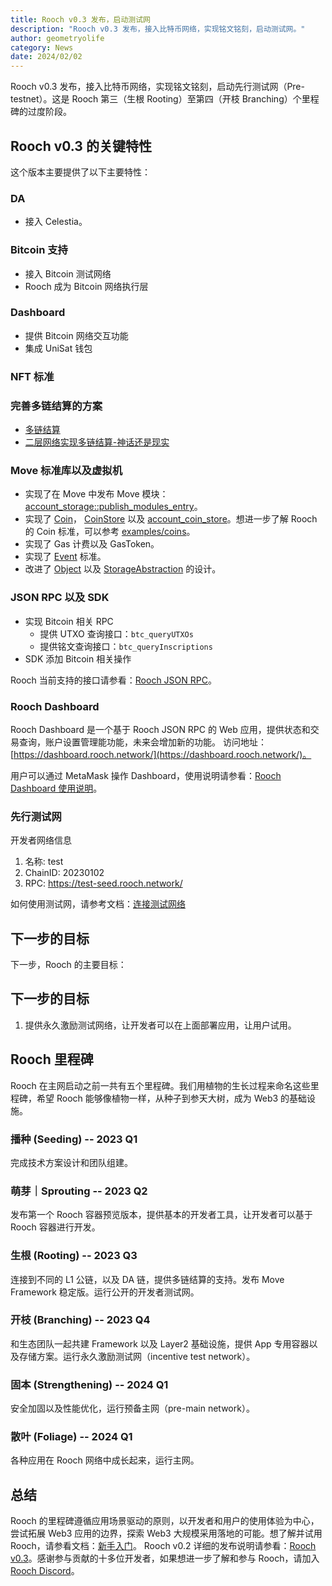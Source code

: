```yaml
---
title: Rooch v0.3 发布，启动测试网
description: "Rooch v0.3 发布，接入比特币网络，实现铭文铭刻，启动测试网。"
author: geometryolife
category: News
date: 2024/02/02
---
```



<PostHeader />

Rooch v0.3 发布，接入比特币网络，实现铭文铭刻，启动先行测试网（Pre-testnet）。这是 Rooch 第三（生根 Rooting）至第四（开枝 Branching）个里程碑的过度阶段。

## Rooch v0.3 的关键特性

这个版本主要提供了以下主要特性：

### DA

* 接入 Celestia。

### Bitcoin 支持

* 接入 Bitcoin 测试网络
* Rooch 成为 Bitcoin 网络执行层

### Dashboard

* 提供 Bitcoin 网络交互功能
* 集成 UniSat 钱包

### NFT 标准

### 完善多链结算的方案

* [多链结算](../docs/tech-highlights/multi-chain-settlement.zh-CN.mdx)
* [二层网络实现多链结算-神话还是现实](./multi-chain_settlement_by_layer2-myth_or_Reality.zh-CN.mdx)

### Move 标准库以及虚拟机

* 实现了在 Move 中发布 Move 模块：[account_storage::publish_modules_entry](https://github.com/rooch-network/rooch/blob/7fd6418dff1aa7e40cae9e8eede375b776bbb771/moveos/moveos-stdlib/moveos-stdlib/sources/account_storage.move#L224)。
* 实现了 [Coin](https://github.com/rooch-network/rooch/blob/main/crates/rooch-framework/sources/coin.move)， [CoinStore](https://github.com/rooch-network/rooch/blob/main/crates/rooch-framework/sources/coin_store.move) 以及 [account_coin_store](https://github.com/rooch-network/rooch/blob/main/crates/rooch-framework/sources/account_coin_store.move)。想进一步了解 Rooch 的 Coin 标准，可以参考 [examples/coins](https://github.com/rooch-network/rooch/tree/main/examples/coins)。
* 实现了 Gas 计费以及 GasToken。
* 实现了 [Event](https://github.com/rooch-network/rooch/blob/main/moveos/moveos-stdlib/moveos-stdlib/sources/event.move) 标准。
* 改进了 [Object](../docs/developer-guides/object.zh-CN.mdx) 以及 [StorageAbstraction](../docs/dive-into-rooch/storage-abstraction.zh-CN.mdx) 的设计。

### JSON RPC 以及 SDK

* 实现 Bitcoin 相关 RPC
  * 提供 UTXO 查询接口：`btc_queryUTXOs`
  * 提供铭文查询接口：`btc_queryInscriptions`
* SDK 添加 Bitcoin 相关操作

Rooch 当前支持的接口请参看：[Rooch JSON RPC](../docs/developer-guides/rpc.zh-CN.mdx)。

### Rooch Dashboard

Rooch Dashboard 是一个基于 Rooch JSON RPC 的 Web 应用，提供状态和交易查询，账户设置管理能功能，未来会增加新的功能。
访问地址：[https://dashboard.rooch.network/](https://dashboard.rooch.network/)。 

用户可以通过 MetaMask 操作 Dashboard，使用说明请参看：[Rooch Dashboard 使用说明](../docs/user-guides/dashboard.zh-CN.mdx)。

### 先行测试网

开发者网络信息

1. 名称: test
2. ChainID: 20230102
3. RPC: https://test-seed.rooch.network/

如何使用测试网，请参考文档：[连接测试网络](../docs/developer-guides/connect-test.zh-CN.mdx)

## 下一步的目标

下一步，Rooch 的主要目标：

## 下一步的目标

1. 提供永久激励测试网络，让开发者可以在上面部署应用，让用户试用。

## Rooch 里程碑

Rooch 在主网启动之前一共有五个里程碑。我们用植物的生长过程来命名这些里程碑，希望 Rooch 能够像植物一样，从种子到参天大树，成为 Web3 的基础设施。

### 播种 (Seeding) -- 2023 Q1

完成技术方案设计和团队组建。

### 萌芽｜Sprouting -- 2023 Q2

发布第一个 Rooch 容器预览版本，提供基本的开发者工具，让开发者可以基于 Rooch 容器进行开发。

### 生根 (Rooting) -- 2023 Q3

连接到不同的 L1 公链，以及 DA 链，提供多链结算的支持。发布 Move Framework 稳定版。运行公开的开发者测试网。

### 开枝 (Branching) -- 2023 Q4

和生态团队一起共建 Framework 以及 Layer2 基础设施，提供 App 专用容器以及存储方案。运行永久激励测试网（incentive test network）。

### 固本 (Strengthening) -- 2024 Q1

安全加固以及性能优化，运行预备主网（pre-main network）。

### 散叶 (Foliage) -- 2024 Q1

各种应用在 Rooch 网络中成长起来，运行主网。

## 总结

Rooch 的里程碑遵循应用场景驱动的原则，以开发者和用户的使用体验为中心，尝试拓展 Web3 应用的边界，探索 Web3 大规模采用落地的可能。想了解并试用 Rooch，请参看文档：[新手入门](../docs/getting-started.zh-CN.md)。
Rooch v0.2 详细的发布说明请参看：[Rooch v0.3](https://github.com/rooch-network/rooch/releases/tag/v0.3)。感谢参与贡献的十多位开发者，如果想进一步了解和参与 Rooch，请加入 [Rooch Discord](https://discord.gg/rooch)。
